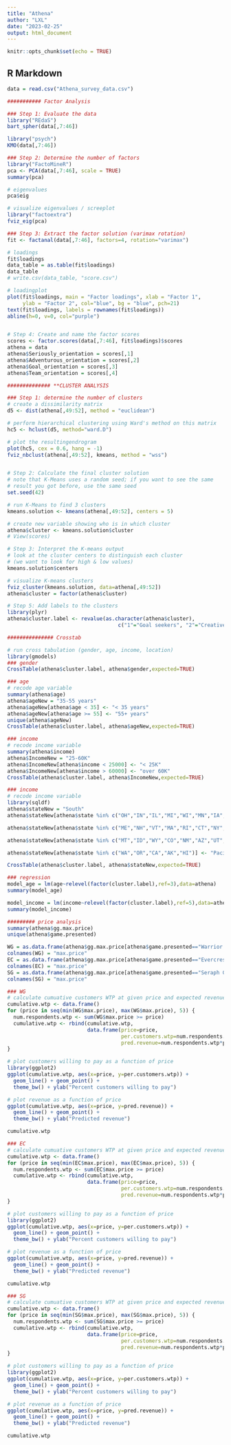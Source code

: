 ---
title: "Athena"
author: "LXL"
date: "2023-02-25"
output: html_document
---

```{r setup, include=FALSE}
knitr::opts_chunk$set(echo = TRUE)
```

## R Markdown

```{r}
data = read.csv("Athena_survey_data.csv")
```

```{r}
########### Factor Analysis

### Step 1: Evaluate the data
library("REdaS")
bart_spher(data[,7:46])

library("psych")
KMO(data[,7:46])

### Step 2: Determine the number of factors
library("FactoMineR")
pca <- PCA(data[,7:46], scale = TRUE)
summary(pca)

# eigenvalues
pca$eig

# visualize eigenvalues / screeplot
library("factoextra")
fviz_eig(pca)

### Step 3: Extract the factor solution (varimax rotation)
fit <- factanal(data[,7:46], factors=4, rotation="varimax")

# loadings
fit$loadings
data_table = as.table(fit$loadings)
data_table
# write.csv(data_table, "score.csv")

# loadingplot
plot(fit$loadings, main = "Factor loadings", xlab = "Factor 1", 
     ylab = "Factor 2", col="blue", bg = "blue", pch=21)
text(fit$loadings, labels = rownames(fit$loadings))
abline(h=0, v=0, col="purple")


# Step 4: Create and name the factor scores
scores <- factor.scores(data[,7:46], fit$loadings)$scores
athena = data
athena$Seriously_orientation = scores[,1]
athena$Adventurous_orientation = scores[,2]
athena$Goal_orientation = scores[,3]
athena$Team_orientation = scores[,4]

```











```{r}

############## **CLUSTER ANALYSIS

### Step 1: determine the number of clusters
# create a dissimilarity matrix
d5 <- dist(athena[,49:52], method = "euclidean")

# perform hierarchical clustering using Ward's method on this matrix
hc5 <- hclust(d5, method="ward.D") 

# plot the resultingendrogram
plot(hc5, cex = 0.6, hang = -1)
fviz_nbclust(athena[,49:52], kmeans, method = "wss")


# Step 2: Calculate the final cluster solution
# note that K-Means uses a random seed; if you want to see the same 
# result you got before, use the same seed
set.seed(42)

# run K-Means to find 3 clusters
kmeans.solution <- kmeans(athena[,49:52], centers = 5)

# create new variable showing who is in which cluster
athena$cluster <- kmeans.solution$cluster
# View(scores)

# Step 3: Interpret the K-means output
# look at the cluster centers to distinguish each cluster
# (we want to look for high & low values)
kmeans.solution$centers

# visualize K-means clusters
fviz_cluster(kmeans.solution, data=athena[,49:52])
athena$cluster = factor(athena$cluster)

# Step 5: Add labels to the clusters
library(plyr)
athena$cluster.label <- revalue(as.character(athena$cluster),
                                    c("1"="Goal seekers", "2"="Creative team players", "3"="Ambitious helpers", "4"="Non-gamer", "5"="Casual individual player"))

```












```{r}
############### Crosstab

# run cross tabulation (gender, age, income, location)
library(gmodels)
### gender
CrossTable(athena$cluster.label, athena$gender,expected=TRUE) 
```

```{r}
### age
# recode age variable
summary(athena$age)
athena$ageNew = "35-55 years"
athena$ageNew[athena$age < 35] <- "< 35 years"
athena$ageNew[athena$age >= 55] <- "55+ years"
unique(athena$ageNew)
CrossTable(athena$cluster.label, athena$ageNew,expected=TRUE) 
```

```{r}
### income
# recode income variable
summary(athena$income)
athena$IncomeNew = "25-60K"
athena$IncomeNew[athena$income < 25000] <- "< 25K"
athena$IncomeNew[athena$income > 60000] <- "over 60K"
CrossTable(athena$cluster.label, athena$IncomeNew,expected=TRUE) 

```

```{r}
### income
# recode income variable
library(sqldf)
athena$stateNew = "South"
athena$stateNew[athena$state %in% c("OH","IN","IL","MI","WI","MN","IA","MO","ND","SD","NE","KS")] <- "Midwest"

athena$stateNew[athena$state %in% c("ME","NH","VT","MA","RI","CT","NY","NJ","PA")] <- "Northeast"

athena$stateNew[athena$state %in% c("MT","ID","WY","CO","NM","AZ","UT","NV")] <- "West"

athena$stateNew[athena$state %in% c("WA","OR","CA","AK","HI")] <- "Pacific"

CrossTable(athena$cluster.label, athena$stateNew,expected=TRUE) 

```

```{r}
### regression
model_age = lm(age~relevel(factor(cluster.label),ref=3),data=athena)
summary(model_age)

model_income = lm(income~relevel(factor(cluster.label),ref=5),data=athena)
summary(model_income)

```















```{r}
######### price analysis
summary(athena$gg.max.price)
unique(athena$game.presented)

WG = as.data.frame(athena$gg.max.price[athena$game.presented=="Warrior Guild"])
colnames(WG) = "max.price"
EC = as.data.frame(athena$gg.max.price[athena$game.presented=="Evercrest"])
colnames(EC) = "max.price"
SG = as.data.frame(athena$gg.max.price[athena$game.presented=="Seraph Guardians"])
colnames(SG) = "max.price"

```


```{r}
### WG
# calculate cumuative customers WTP at given price and expected revenue (# cust WTP * price)
cumulative.wtp <- data.frame()
for (price in seq(min(WG$max.price), max(WG$max.price), 5)) {
  num.respondents.wtp <- sum(WG$max.price >= price)
  cumulative.wtp <- rbind(cumulative.wtp, 
                          data.frame(price=price, 
                                     per.customers.wtp=num.respondents.wtp/nrow(WG),
                                     pred.revenue=num.respondents.wtp*price))
}

# plot customers willing to pay as a function of price
library(ggplot2)
ggplot(cumulative.wtp, aes(x=price, y=per.customers.wtp)) +
  geom_line() + geom_point() + 
  theme_bw() + ylab("Percent customers willing to pay")

# plot revenue as a function of price
ggplot(cumulative.wtp, aes(x=price, y=pred.revenue)) +
  geom_line() + geom_point() + 
  theme_bw() + ylab("Predicted revenue")

cumulative.wtp

```

```{r}
### EC
# calculate cumuative customers WTP at given price and expected revenue (# cust WTP * price)
cumulative.wtp <- data.frame()
for (price in seq(min(EC$max.price), max(EC$max.price), 5)) {
  num.respondents.wtp <- sum(EC$max.price >= price)
  cumulative.wtp <- rbind(cumulative.wtp, 
                          data.frame(price=price, 
                                     per.customers.wtp=num.respondents.wtp/nrow(EC),
                                     pred.revenue=num.respondents.wtp*price))
}

# plot customers willing to pay as a function of price
library(ggplot2)
ggplot(cumulative.wtp, aes(x=price, y=per.customers.wtp)) +
  geom_line() + geom_point() + 
  theme_bw() + ylab("Percent customers willing to pay")

# plot revenue as a function of price
ggplot(cumulative.wtp, aes(x=price, y=pred.revenue)) +
  geom_line() + geom_point() + 
  theme_bw() + ylab("Predicted revenue")

cumulative.wtp

```

```{r}
### SG
# calculate cumuative customers WTP at given price and expected revenue (# cust WTP * price)
cumulative.wtp <- data.frame()
for (price in seq(min(SG$max.price), max(SG$max.price), 5)) {
  num.respondents.wtp <- sum(SG$max.price >= price)
  cumulative.wtp <- rbind(cumulative.wtp, 
                          data.frame(price=price, 
                                     per.customers.wtp=num.respondents.wtp/nrow(SG),
                                     pred.revenue=num.respondents.wtp*price))
}

# plot customers willing to pay as a function of price
library(ggplot2)
ggplot(cumulative.wtp, aes(x=price, y=per.customers.wtp)) +
  geom_line() + geom_point() + 
  theme_bw() + ylab("Percent customers willing to pay")

# plot revenue as a function of price
ggplot(cumulative.wtp, aes(x=price, y=pred.revenue)) +
  geom_line() + geom_point() + 
  theme_bw() + ylab("Predicted revenue")

cumulative.wtp

```





```{r}

```

```{r}

```

```{r}

```

```{r}

```

```{r}

```